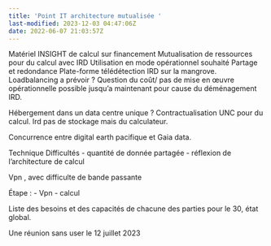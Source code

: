 ```yaml
---
title: 'Point IT architecture mutualisée '
last-modified: 2023-12-03 04:47:06Z
date: 2022-06-07 21:03:57Z
---
```



Matériel INSIGHT de calcul sur financement 
Mutualisation de ressources pour du calcul avec IRD
Utilisation en mode opérationnel souhaité
Partage et redondance
Plate-forme télédétection IRD sur la mangrove. 
Loadbalancing a prévoir ?
Question du coût/ pas de mise en œuvre opérationnelle possible jusqu'a maintenant pour cause du déménagement IRD.

Hébergement dans un data centre unique ?
Contractualisation UNC pour du calcul.
Ird pas de stockage mais du calculateur.

Concurrence entre digital earth pacifique et 
Gaia data.

Technique Difficultés 
- quantité de donnée partagée 
- réflexion de l'architecture de calcul

Vpn , avec difficulte de bande passante

Étape : 
- Vpn
- calcul

Liste des besoins et des capacités de chacune des parties pour le 30, état global.

Une réunion sans user le 12 juillet 2023



